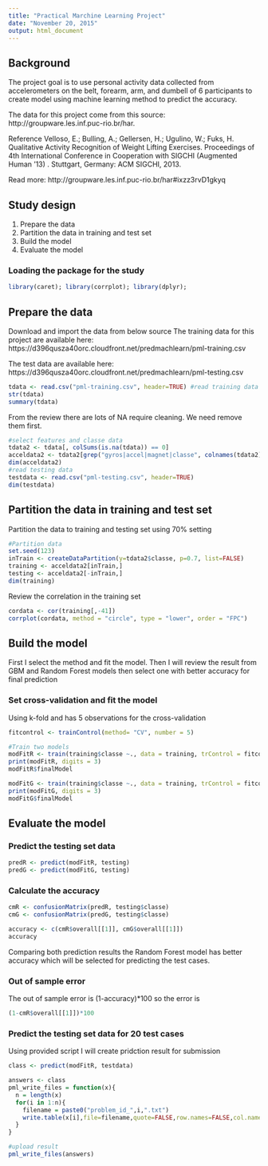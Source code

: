 ```yaml
---
title: "Practical Marchine Learning Project"
date: "November 20, 2015"
output: html_document
---
```


## Background
The project goal is to use personal activity data collected from accelerometers on the belt, forearm, arm, and dumbell of 6 participants to create model using machine learning method to predict the accuracy.   

The data for this project come from this source: http://groupware.les.inf.puc-rio.br/har.

Reference 
Velloso, E.; Bulling, A.; Gellersen, H.; Ugulino, W.; Fuks, H. Qualitative Activity Recognition of Weight Lifting Exercises. Proceedings of 4th International Conference in Cooperation with SIGCHI (Augmented Human '13) . Stuttgart, Germany: ACM SIGCHI, 2013. 

Read more: http://groupware.les.inf.puc-rio.br/har#ixzz3rvD1gkyq

## Study design
1. Prepare the data
2. Partition the data in training and test set
3. Build the model 
4. Evaluate the model

### Loading the package for the study
```r
library(caret); library(corrplot); library(dplyr);
```  

## Prepare the data
Download and import the data from below source
The training data for this project are available here: 
https://d396qusza40orc.cloudfront.net/predmachlearn/pml-training.csv

The test data are available here: 
https://d396qusza40orc.cloudfront.net/predmachlearn/pml-testing.csv
```r
tdata <- read.csv("pml-training.csv", header=TRUE) #read training data
str(tdata)
summary(tdata)
```  

From the review there are lots of NA require cleaning. We need remove them first.
```r
#select features and classe data
tdata2 <- tdata[, colSums(is.na(tdata)) == 0]
acceldata2 <- tdata2[grep("gyros|accel|magnet|classe", colnames(tdata2))] 
dim(acceldata2)
#read testing data
testdata <- read.csv("pml-testing.csv", header=TRUE) 
dim(testdata)
```  

## Partition the data in training and test set
Partition the data to training and testing set using 70% setting
```r
#Partition data
set.seed(123)
inTrain <- createDataPartition(y=tdata2$classe, p=0.7, list=FALSE) 
training <- acceldata2[inTrain,]
testing <- acceldata2[-inTrain,]
dim(training)
```  

Review the correlation in the training set
```r
cordata <- cor(training[,-41])
corrplot(cordata, method = "circle", type = "lower", order = "FPC")
```

## Build the model 
First I select the method and fit the model. Then I will review the result from GBM and Random Forest models then select one with better accuracy for final prediction 

### Set cross-validation and fit the model
Using k-fold and has 5 observations for the cross-validation
```r
fitcontrol <- trainControl(method= "CV", number = 5)

#Train two models
modFitR <- train(training$classe ~., data = training, trControl = fitcontrol, method = "rf", verbose = FALSE)
print(modFitR, digits = 3)
modFitR$finalModel

modFitG <- train(training$classe ~., data = training, trControl = fitcontrol, method = "gbm", verbose = FALSE)
print(modFitG, digits = 3)
modFitG$finalModel
```  

## Evaluate the model
### Predict the testing set data
```r
predR <- predict(modFitR, testing)
predG <- predict(modFitG, testing)
```  

### Calculate the accuracy
```r
cmR <- confusionMatrix(predR, testing$classe)
cmG <- confusionMatrix(predG, testing$classe)

accuracy <- c(cmR$overall[[1]], cmG$overall[[1]])
accuracy
```  

Comparing both prediction results the Random Forest model has better accuracy which will be selected for predicting the test cases.

### Out of sample error
The out of sample error is (1-accuracy)*100 so the error is
```r
(1-cmR$overall[[1]])*100
```

### Predict the testing set data for 20 test cases
Using provided script I will create pridction result for submission
```r
class <- predict(modFitR, testdata)

answers <- class
pml_write_files = function(x){
  n = length(x)
  for(i in 1:n){
    filename = paste0("problem_id_",i,".txt")
    write.table(x[i],file=filename,quote=FALSE,row.names=FALSE,col.names=FALSE)
  }
}

#upload result
pml_write_files(answers)
```  

